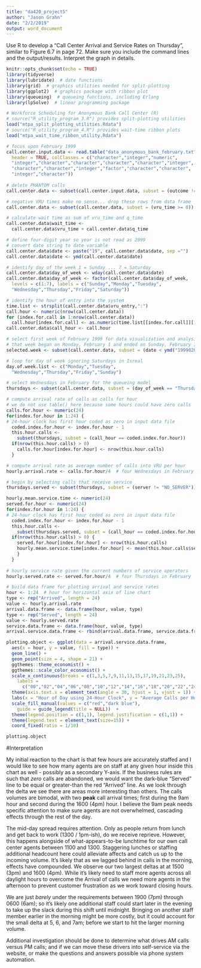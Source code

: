 ```yaml
---
title: "da420_project5"
author: "Jason Grahn"
date: "2/2/2019"
output: word_document
---
```


Use R to develop a “Call Center Arrival and Service Rates on Thursday”, similar to Figure 6.7 
in page 72. Make sure you include the command lines and the output/results. 
Interpret the graph in details.

```r
knitr::opts_chunk$set(echo = TRUE)
library(tidyverse)
library(lubridate)  # date functions
library(grid)  # graphics utilities needed for split-plotting
library(ggplot2)  # graphics package with ribbon plot
library(queueing)  # queueing functions, including Erlang 
library(lpSolve)  # linear programming package
```

```r
# Workforce Scheduling for Anonymous Bank Call Center (R)
# source("R_utility_program_3.R") provides split-plotting utilities
load("mtpa_split_plotting_utilities.Rdata")
# source("R_utility_program_4.R") provides wait-time ribbon plots
load("mtpa_wait_time_ribbon_utility.Rdata")

# focus upon February 1999
call.center.input.data <- read.table("data_anonymous_bank_february.txt", 
  header = TRUE, colClasses = c("character","integer","numeric",
  "integer","character","character","character","character","integer",
  "character","character","integer","factor","character","character",
  "integer","character"))
  
# delete PHANTOM calls
call.center.data <- subset(call.center.input.data, subset = (outcome != "PHANTOM"))

# negative VRU times make no sense... drop these rows from data frame
call.center.data <- subset(call.center.data, subset = (vru_time >= 0))

# calculate wait time as sum of vru_time and q_time
call.center.data$wait_time <- 
  call.center.data$vru_time + call.center.data$q_time

# define four-digit year so year is not read as 2099
# convert date string to date variable 
call.center.data$date <- paste("19", call.center.data$date, sep ="")
call.center.data$date <- ymd(call.center.data$date)

# identify day of the week 1 = Sunday ... 7 = Saturday
call.center.data$day_of_week <- wday(call.center.data$date)
call.center.data$day_of_week <- factor(call.center.data$day_of_week,
  levels = c(1:7), labels = c("Sunday","Monday","Tuesday",
  "Wednesday","Thursday","Friday","Saturday"))

# identify the hour of entry into the system
time.list <- strsplit(call.center.data$vru_entry,":")
call.hour <- numeric(nrow(call.center.data))
for (index.for.call in 1:nrow(call.center.data)) 
  call.hour[index.for.call] <- as.numeric(time.list[[index.for.call]][1])
call.center.data$call_hour <- call.hour

# select first week of February 1999 for data visualization and analysis
# that week began on Monday, February 1 and ended on Sunday, February 7
selected.week <- subset(call.center.data, subset = (date < ymd("19990208")))

# loop for day of week ignoring Saturdays in Isreal
day.of.week.list <- c("Monday","Tuesday",
  "Wednesday","Thursday","Friday","Sunday")
```

```r
# select Wednesdays in February for the queueing model
thursdays <- subset(call.center.data, subset = (day_of_week == "Thursday"))

# compute arrival rate of calls as calls for hour  
# we do not use table() here because some hours could have zero calls
calls.for.hour <- numeric(24)
for(index.for.hour in 1:24) { 
# 24-hour clock has first hour coded as zero in input data file
  coded.index.for.hour <- index.for.hour - 1  
  this.hour.calls <- 
    subset(thursdays, subset = (call_hour == coded.index.for.hour))  
  if(nrow(this.hour.calls) > 0) 
    calls.for.hour[index.for.hour] <- nrow(this.hour.calls)  
  }

# compute arrival rate as average number of calls into VRU per hour
hourly.arrival.rate <- calls.for.hour/4  # four Wednesdays in February

# begin by selecting calls that receive service
thursdays.served <- subset(thursdays, subset = (server != "NO_SERVER"))

hourly.mean.service.time <- numeric(24)
served.for.hour <- numeric(24)
for(index.for.hour in 1:24) { 
# 24-hour clock has first hour coded as zero in input data file
  coded.index.for.hour <- index.for.hour - 1  
  this.hour.calls <- 
    subset(thursdays.served, subset = (call_hour == coded.index.for.hour))
  if(nrow(this.hour.calls) > 0) {
    served.for.hour[index.for.hour] <- nrow(this.hour.calls)
    hourly.mean.service.time[index.for.hour] <- mean(this.hour.calls$ser_time)
    }
  } 
  
# hourly service rate given the current numbers of service operators
hourly.served.rate <- served.for.hour/4  # four Thursdays in February

# build data frame for plotting arrival and service rates
hour <- 1:24  # hour for horizontal axix of line chart
type <- rep("Arrived", length = 24)
value <- hourly.arrival.rate
arrival.data.frame <- data.frame(hour, value, type) 
type <- rep("Served", length = 24)
value <- hourly.served.rate
service.data.frame <- data.frame(hour, value, type) 
arrival.service.data.frame <- rbind(arrival.data.frame, service.data.frame)

plotting.object <- ggplot(data = arrival.service.data.frame, 
  aes(x = hour, y = value, fill = type)) + 
  geom_line() +
  geom_point(size = 4, shape = 21) +
  ggthemes::theme_economist() + 
  ggthemes::scale_color_economist() +
  scale_x_continuous(breaks = c(1,3,5,7,9,11,13,15,17,19,21,23,25),
    labels = 
      c("00","02","04","06","08","10","12","14","16","18","20","22","24")) +
  theme(axis.text.x = element_text(angle = 30, hjust = 1, vjust = 1)) +
  labs(x = "Hour of Day using 24-Hour Clock", y = "Average Calls per Hour") +
  scale_fill_manual(values = c("red","dark blue"), 
    guide = guide_legend(title = NULL))  +
  theme(legend.position = c(1,1), legend.justification = c(1,1)) +
  theme(legend.text = element_text(size=15)) +
  coord_fixed(ratio = 1/10)    

plotting.object
```

#Interpretation

My initial reaction to the chart is that few hours are accurately staffed and I would like to see how many agents are on staff at any given hour inside this chart as well - possibly as a secondary Y-axis. If the business rules are such that _zero_ calls are abandoned, we would want the dark-blue "Served" line to be equal or greater-than the red "Arrived" line. As we look through the delta we see there are areas more interesting than others. The calls volumes are bimodal, with two **peak** call arrival times; first during the 9am hour and second during the 1600 (4pm) hour. I believe the 9am peak needs specific attention to make sure agents are not overwhelmed, cascading effects through the rest of the day. 

The mid-day spread requires attention. Only as people return from lunch and get back to work (1300 / 1pm-ish), do we receive reprieve. However, this happens alongside of what-appears-to-be lunchtime for our own call center agents between 1100 and 1300. Staggering lunches or staffing additional headcount here could alleviate affects and catch us up to the incoming volume. It's likely that as we lagged behind in calls in the morning, effects have compounded. We observe our two largest deltas at at 1500 (3pm) and 1600 (4pm). While it's likely need to staff more agents across all daylight hours to overcome the Arrival of calls we need more agents in the afternoon to prevent customer frustration as we work toward closing hours. 

We are just _barely_ under the requirements between 1900 (7pm) through 0600 (6am); so it's likely one additional staff could start later in the evening to take up the slack during this shift until midnight. Bringing on another staff member earlier in the morning might be more costly, but it could account for the small delta at 5, 6, and 7am; before we start to hit the larger morning volume. 

Additional investigation should be done to determine what drives AM calls versus PM calls; and if we can move these drivers into self-service via the website, or make the questions and answers possible via phone system automation. 

